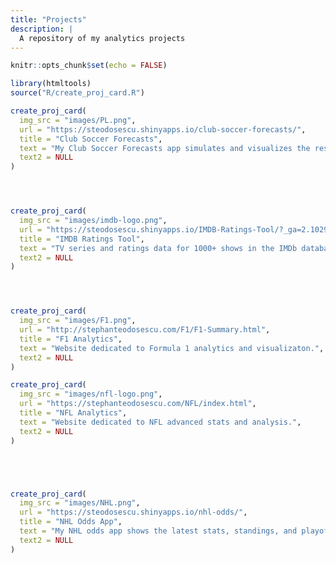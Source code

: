 ```yaml
---
title: "Projects"
description: |
  A repository of my analytics projects
---
```


```r
knitr::opts_chunk$set(echo = FALSE)
```


```r
library(htmltools)
source("R/create_proj_card.R")
```


```r
create_proj_card(
  img_src = "images/PL.png",
  url = "https://steodosescu.shinyapps.io/club-soccer-forecasts/",
  title = "Club Soccer Forecasts",
  text = "My Club Soccer Forecasts app simulates and visualizes the results of the current Premier League season. Built using the Shiny app framework.",
  text2 = NULL
)




create_proj_card(
  img_src = "images/imdb-logo.png",
  url = "https://steodosescu.shinyapps.io/IMDB-Ratings-Tool/?_ga=2.10299253.1948351145.1648491200-1836928452.1639278433",
  title = "IMDB Ratings Tool",
  text = "TV series and ratings data for 1000+ shows in the IMDb database.",
  text2 = NULL
)




create_proj_card(
  img_src = "images/F1.png",
  url = "http://stephanteodosescu.com/F1/F1-Summary.html",
  title = "F1 Analytics",
  text = "Website dedicated to Formula 1 analytics and visualizaton.",
  text2 = NULL
)

create_proj_card(
  img_src = "images/nfl-logo.png",
  url = "https://stephanteodosescu.com/NFL/index.html",
  title = "NFL Analytics",
  text = "Website dedicated to NFL advanced stats and analysis.",
  text2 = NULL
)





create_proj_card(
  img_src = "images/NHL.png",
  url = "https://steodosescu.shinyapps.io/nhl-odds/",
  title = "NHL Odds App",
  text = "My NHL odds app shows the latest stats, standings, and playoff probabilities for all 32 NHL teams.",
  text2 = NULL
)





```
